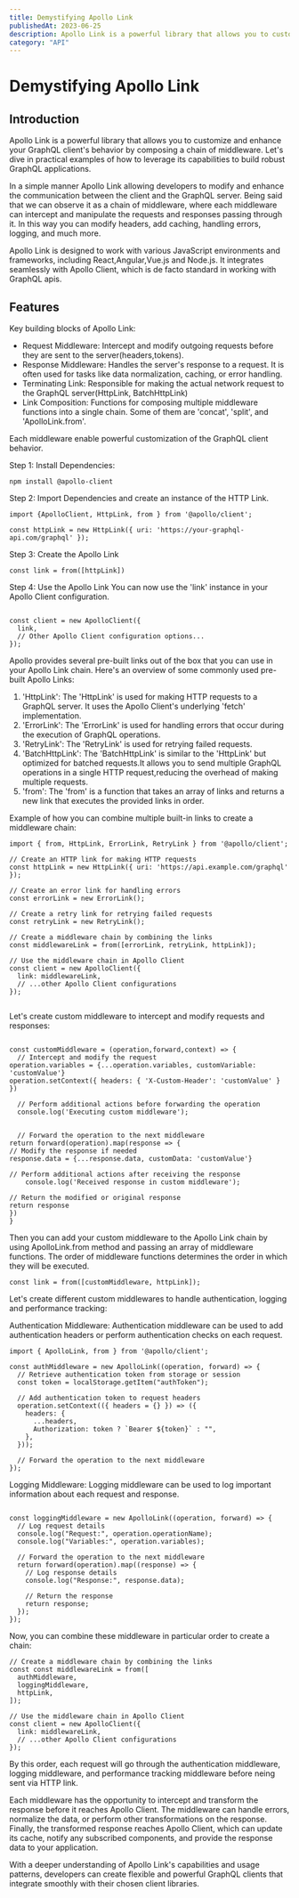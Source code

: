 ```yaml
---
title: Demystifying Apollo Link
publishedAt: 2023-06-25
description: Apollo Link is a powerful library that allows you to customize and enhance your GraphQL client's behavior...
category: "API"
---
```


# Demystifying Apollo Link

## Introduction

Apollo Link is a powerful library that allows you to customize and enhance your GraphQL client's behavior by composing a chain of middleware. Let's dive in practical examples of how to leverage its capabilities to build robust GraphQL applications.

In a simple manner Apollo Link allowing developers to modify and enhance the communication between the client and the GraphQL server. Being said that we can observe it as a chain of middleware, where each middleware can intercept and manipulate the requests and responses passing through it. In this way you can modify headers, add caching, handling errors, logging, and much more.

Apollo Link is designed to work with various JavaScript environments and frameworks, including React,Angular,Vue.js and Node.js. It integrates seamlessly with Apollo Client, which is de facto standard in working with GraphQL apis.

## Features

Key building blocks of Apollo Link:

- Request Middleware: Intercept and modify outgoing requests before they are sent to the server(headers,tokens).
- Response Middleware: Handles the server's response to a request. It is often used for tasks like data normalization, caching, or error handling.
- Terminating Link: Responsible for making the actual network request to the GraphQL server(HttpLink, BatchHttpLink)
- Link Composition: Functions for composing multiple middleware functions into a single chain. Some of them are 'concat', 'split', and 'ApolloLink.from'.

Each middleware enable powerful customization of the GraphQL client behavior.

Step 1: Install Dependencies:

```
npm install @apollo-client
```

Step 2: Import Dependencies and create an instance of the HTTP Link.

```
import {ApolloClient, HttpLink, from } from '@apollo/client';

const httpLink = new HttpLink({ uri: 'https://your-graphql-api.com/graphql' });
```

Step 3: Create the Apollo Link

```
const link = from([httpLink])
```

Step 4: Use the Apollo Link
You can now use the 'link' instance in your Apollo Client configuration.

```

const client = new ApolloClient({
  link,
  // Other Apollo Client configuration options...
});
```

Apollo provides several pre-built links out of the box that you can use in your Apollo Link chain. Here's an overview of some commonly used pre-built Apollo Links:

1. 'HttpLink': The 'HttpLink' is used for making HTTP requests to a GraphQL server. It uses the Apollo Client's underlying 'fetch' implementation.
2. 'ErrorLink': The 'ErrorLink' is used for handling errors that occur during the execution of GraphQL operations.
3. 'RetryLink': The 'RetryLink' is used for retrying failed requests.
4. 'BatchHttpLink': The 'BatchHttpLink' is similar to the 'HttpLink' but optimized for batched requests.It allows you to send multiple GraphQL operations in a single HTTP request,reducing the overhead of making multiple requests.
5. 'from': The 'from' is a function that takes an array of links and returns a new link that executes the provided links in order.

Example of how you can combine multiple built-in links to create a middleware chain:

```
import { from, HttpLink, ErrorLink, RetryLink } from '@apollo/client';

// Create an HTTP link for making HTTP requests
const httpLink = new HttpLink({ uri: 'https://api.example.com/graphql' });

// Create an error link for handling errors
const errorLink = new ErrorLink();

// Create a retry link for retrying failed requests
const retryLink = new RetryLink();

// Create a middleware chain by combining the links
const middlewareLink = from([errorLink, retryLink, httpLink]);

// Use the middleware chain in Apollo Client
const client = new ApolloClient({
  link: middlewareLink,
  // ...other Apollo Client configurations
});


```

Let's create custom middleware to intercept and modify requests and responses:

```

const customMiddleware = (operation,forward,context) => {
  // Intercept and modify the request
operation.variables = {...operation.variables, customVariable: 'customValue'}
operation.setContext({ headers: { 'X-Custom-Header': 'customValue' } })

  // Perform additional actions before forwarding the operation
  console.log('Executing custom middleware');


  // Forward the operation to the next middleware
return forward(operation).map(response => {
// Modify the response if needed
response.data = {...response.data, customData: 'customValue'}

// Perform additional actions after receiving the response
    console.log('Received response in custom middleware');

// Return the modified or original response
return response
})
}
```

Then you can add your custom middleware to the Apollo Link chain by using ApolloLink.from method and passing an array of middleware functions. The order of middleware functions determines the order in which they will be executed.

```
const link = from([customMiddleware, httpLink]);
```

Let's create different custom middlewares to handle authentication, logging and performance tracking:

Authentication Middleware:
Authentication middleware can be used to add authentication headers or perform authentication checks on each request.

```
import { ApolloLink, from } from '@apollo/client';

const authMiddleware = new ApolloLink((operation, forward) => {
  // Retrieve authentication token from storage or session
  const token = localStorage.getItem("authToken");

  // Add authentication token to request headers
  operation.setContext(({ headers = {} }) => ({
    headers: {
      ...headers,
      Authorization: token ? `Bearer ${token}` : "",
    },
  }));

  // Forward the operation to the next middleware
});
```

Logging Middleware:
Logging middleware can be used to log important information about each request and response.

```

const loggingMiddleware = new ApolloLink((operation, forward) => {
  // Log request details
  console.log("Request:", operation.operationName);
  console.log("Variables:", operation.variables);

  // Forward the operation to the next middleware
  return forward(operation).map((response) => {
    // Log response details
    console.log("Response:", response.data);

    // Return the response
    return response;
  });
});
```

Now, you can combine these middleware in particular order to create a chain:

```
// Create a middleware chain by combining the links
const const middlewareLink = from([
  authMiddleware,
  loggingMiddleware,
  httpLink,
]);

// Use the middleware chain in Apollo Client
const client = new ApolloClient({
  link: middlewareLink,
  // ...other Apollo Client configurations
});
```

By this order, each request will go through the authentication middleware, logging middleware, and performance tracking middleware before neing sent via HTTP link.

Each middleware has the opportunity to intercept and transform the response before it reaches Apollo Client. The middleware can handle errors, normalize the data, or perform other transformations on the response. Finally, the transformed response reaches Apollo Client, which can update its cache, notify any subscribed components, and provide the response data to your application.

With a deeper understanding of Apollo Link's capabilities and usage patterns, developers can create flexible and powerful GraphQL clients that integrate smoothly with their chosen client libraries.
